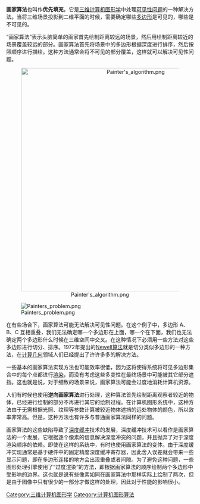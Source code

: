 {{NoteTA|G1=IT}}
'''画家算法'''也叫作'''优先填充'''，它是[[三维计算机图形|三维计算机图形学]]中处理[[可见性问题|可见性问题]]的一种解决方法。当将三维场景投影到二维平面的时候，需要确定哪些[[多边形|多边形]]是可见的，哪些是不可见的。

“画家算法”表示头脑简单的画家首先绘制距离较远的场景，然后用绘制距离较近的场景覆盖较远的部分。画家算法首先将场景中的多边形根据深度进行排序，然后按照顺序进行描绘。这种方法通常会将不可见的部分覆盖，这样就可以解决可见性问题。
<center>
[[File:Painter's_algorithm.png|600px]]
</center>
[[File:Painters_problem.png|right]]

在有些场合下，画家算法可能无法解决可见性问题。在这个例子中，多边形 A、B、C 互相重叠，我们无法确定哪一个多边形在上面，哪一个在下面，我们也无法确定两个多边形什么时候在三维空间中交叉。在这种情况下必须用一些方法对这些多边形进行切分、排序。1972年提出的[[Newell算法|Newell算法]]就是切分类似多边形的一种方法，在[[计算几何|计算几何]]领域人们已经提出了许许多多的解决方法。

一些基本的画家算法实现方法也可能效率很低，因为这将使得系统将可见多边形集合中的每个点都进行[[渲染|渲染]]，而没有考虑这些多变性在最终场景中可能被其它部分遮挡。这也就是说，对于细致的场景来说，画家算法可能会过度地消耗计算机资源。

人们有时候也使用'''逆向画家算法'''进行处理，这种算法首先绘制距离观察者较近的物体，已经进行绘制的部分不再进行其它的绘制过程。在计算机图形系统中，这种方法由于无需根据光照、纹理等参数计算被较近物体遮挡的远处物体的颜色，所以效率非常高。但是，这种方法也有许多与普通画家算法同样的问题。

画家算法的这些缺陷导致了[[深度缓冲|深度缓冲]]技术的发展，深度缓冲技术可以看作是画家算法的一个发展，它根据逐个像素的信息解决深度冲突的问题，并且抛弃了对于深度渲染顺序的依赖。即使在这样的系统中，有时也使用画家算法的变体。由于深度缓冲实现通常是基于硬件中的固定精度深度缓冲寄存器，因此舍入误差就会带来一些显示问题，即在多边形连接的地方会出现重叠或者间隙。为了避免这种问题，一些图形处理引擎使用了“过度渲染”的方法，即根据画家算法的顺序绘制两个多边形中受影响的边界。这也就是说有些像素如同在画家算法中那样实际上绘制了两次，但是由于图像中只有很少的一部分才做这样的处理，因此对于性能的影响很小。

[[Category:三维计算机图形学|Category:三维计算机图形学]]
[[Category:计算机图形算法|Category:计算机图形算法]]